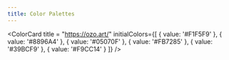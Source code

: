 ```yaml
---
title: Color Palettes
---
```



<ColorCard 
  title = "https://ozo.art/"
  initialColors={[
    { value: '#F1F5F9' },
    { value: '#8896A4' },
    { value: '#05070F' },
    { value: '#FB7285' },
    { value: '#39BCF9' },
    { value: '#F9CC14' }
  ]}
/>

